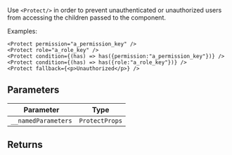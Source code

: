 Use `<Protect/>` in order to prevent unauthenticated or unauthorized users from accessing the children passed to the component.

Examples:
```
<Protect permission="a_permission_key" />
<Protect role="a_role_key" />
<Protect condition={(has) => has({permission:"a_permission_key"})} />
<Protect condition={(has) => has({role:"a_role_key"})} />
<Protect fallback={<p>Unauthorized</p>} />
```

## Parameters

| Parameter | Type |
| ------ | ------ |
| `__namedParameters` | `ProtectProps` |

## Returns

